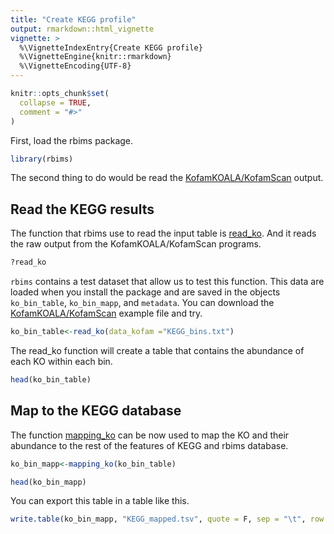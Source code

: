 ```yaml
---
title: "Create KEGG profile"
output: rmarkdown::html_vignette
vignette: >
  %\VignetteIndexEntry{Create KEGG profile}
  %\VignetteEngine{knitr::rmarkdown}
  %\VignetteEncoding{UTF-8}
---
```


```r
knitr::opts_chunk$set(
  collapse = TRUE,
  comment = "#>"
)
```

First, load the rbims package.

```r
library(rbims)
```

The second thing to do would be read the [KofamKOALA/KofamScan](https://github.com/mirnavazquez/RbiMs/blob/main/inst/extdata/KEGG_bins.txt) output. 

## Read the KEGG results

The function that rbims use to read the input table is [read_ko](https://mirnavazquez.github.io/RbiMs/reference/read_ko.html). And it reads the raw output from the  KofamKOALA/KofamScan programs.

```r
?read_ko
```

`rbims` contains a test dataset that allow us to test this function. This data are loaded when you install the package and are saved in the objects `ko_bin_table`, `ko_bin_mapp`, and `metadata`. You can download the [KofamKOALA/KofamScan](https://github.com/mirnavazquez/RbiMs/blob/main/inst/extdata/KEGG_bins.txt) example file and try. 

```r
ko_bin_table<-read_ko(data_kofam ="KEGG_bins.txt")
```

The read_ko function will create a table that contains the abundance of each KO within each bin. 

```r
head(ko_bin_table)
```

## Map to the KEGG database

The function [mapping_ko](https://mirnavazquez.github.io/RbiMs/reference/mapping_ko.html) can be now used to map the KO and their abundance to the rest of the features of KEGG and rbims database.

```r
ko_bin_mapp<-mapping_ko(ko_bin_table)
```

```r
head(ko_bin_mapp)
```

You can export this table in a table like this.

```r
write.table(ko_bin_mapp, "KEGG_mapped.tsv", quote = F, sep = "\t", row.names = F, col.names = T)
```




